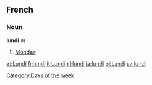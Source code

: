 ==French==
===Noun===
'''lundi''' ''m''

# [[Monday]]

[[Category:Days of the week]]

[[et:Lundi]]
[[fr:lundi]]
[[it:Lundi]]
[[nl:lundi]]
[[ja:lundi]]
[[pl:Lundi]]
[[sv:lundi]]